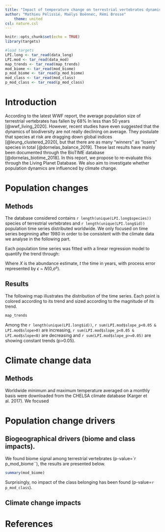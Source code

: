 ```yaml
---
title: "Impact of temperature change on terrestrial vertebrates dynamics"
author: "Mathieu Pélissié, Maëlys Boënnec, Rémi Brosse"
    theme: united
csl: nature.csl
---
```

```r
knitr::opts_chunk$set(echo = TRUE)
library(targets)
```

```r
#load targets
LPI.long <- tar_read(data_long)
LPI.mod <- tar_read(data_mod)
map_trends <- tar_read(map_trends)
mod_biome <- tar_read(mod_biome)
p_mod_biome <- tar_read(p_mod_biome)
mod_class <- tar_read(mod_class)
p_mod_class <- tar_read(p_mod_class)
```

# Introduction

According to the latest WWF report, the average population size of terrestrial 
vertebrates has fallen by 68%  In less than 50 years [@wwf_living_2020]. However, 
recent studies have even suggested that the dynamics of biodiversity are not 
really declining on average. They postulate that species at risk are dragging 
down global indices [@leung_clustered_2020], but that there are as many "winners" 
as "losers" species in total [@dornelas_balance_2019]. These last results have
mainly been documented through the BioTIME database [@dornelas_biotime_2018].
In this report, we propose to re-evaluate this through the Living Planet 
Database. We also aim to investigate whether  population  dynamics are
influenced  by  climate change.


# Population changes

## Methods

The database considered contains `r length(unique(LPI.long$species))` species of terrestrial vertebrates and
`r length(unique(LPI.long$id))` population time series distributed worldwide. We only focused on time 
series beginning after 1980 in order to be consistent with the climate data 
we analyse in the following part.

Each  population  time  series  was  fitted  with  a  linear regression  model  to  quantify  the  trend  through:

\begin{eqnarray*} 
X(t) = \alpha_{0} + \alpha_{1}t + \epsilon(t)
\end{eqnarray*}

Where $X$  is the abundance estimate, $t$ the time in years, with process error 
represented by $\epsilon$ ~ $N$(0,$\sigma$²).

## Results

The following map illustrates the distribution of the time series. Each 
point is colored according to its trend and sized according to the magnitude of
its trend.

```r
map_trends
```

Among the `r length(unique(LPI.long$id))`, `r sum(LPI.mod$slope_p<0.05 & LPI.mod$slope>0)` are
increasing, `r sum(LPI.mod$slope_p<0.05 & LPI.mod$slope<0)` are decreasing and 
`r sum(LPI.mod$slope_p>=0.05)` are showing constant trends (p>0.05).

# Climate change data

## Methods

Worldwide minimum and maximum temperature averaged on a monthly basis were downloaded from the CHELSA climate database (Karger et al. 2017). We focused 

# Population change drivers

## Biogeographical drivers (biome and class impacts).

We found biome signal among terrestrial vertebrates (p-value=`r p_mod_biome``),
the results are presented below.

```r
summary(mod_biome)
```

Surprisingly, no impact of the class belonging has been found (p-value=`r p_mod_class`).

## Climate change impacts


# References
